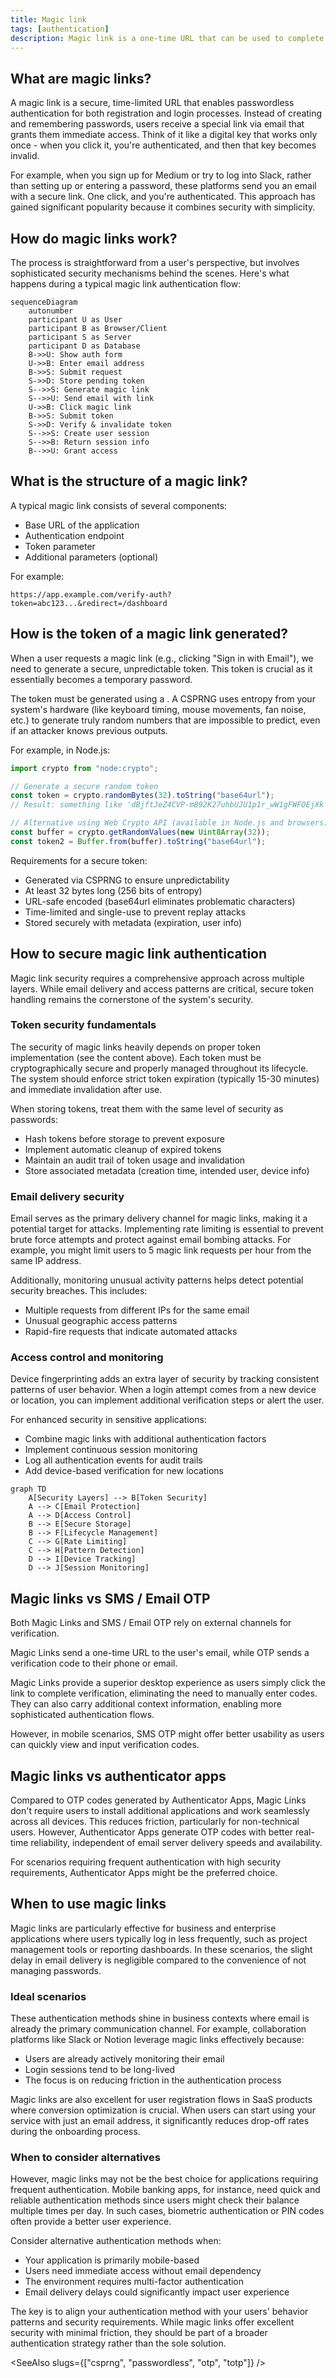 ```yaml
---
title: Magic link
tags: [authentication]
description: Magic link is a one-time URL that can be used to complete authentication process.
---
```


## What are magic links?

A magic link is a secure, time-limited URL that enables passwordless authentication for both registration and login processes. Instead of creating and remembering passwords, users receive a special link via email that grants them immediate access. Think of it like a digital key that works only once - when you click it, you're authenticated, and then that key becomes invalid.

For example, when you sign up for Medium or try to log into Slack, rather than setting up or entering a password, these platforms send you an email with a secure link. One click, and you're authenticated. This approach has gained significant popularity because it combines security with simplicity.

## How do magic links work?

The process is straightforward from a user's perspective, but involves sophisticated security mechanisms behind the scenes. Here's what happens during a typical magic link authentication flow:

```mermaid
sequenceDiagram
    autonumber
    participant U as User
    participant B as Browser/Client
    participant S as Server
    participant D as Database
    B->>U: Show auth form
    U->>B: Enter email address
    B->>S: Submit request
    S->>D: Store pending token
    S-->>S: Generate magic link
    S-->>U: Send email with link
    U->>B: Click magic link
    B->>S: Submit token
    S->>D: Verify & invalidate token
    S-->>S: Create user session
    S-->>B: Return session info
    B-->>U: Grant access
```

## What is the structure of a magic link?

A typical magic link consists of several components:

- Base URL of the application
- Authentication endpoint
- Token parameter
- Additional parameters (optional)

For example:

```
https://app.example.com/verify-auth?token=abc123...&redirect=/dashboard
```

## How is the token of a magic link generated?

When a user requests a magic link (e.g., clicking "Sign in with Email"), we need to generate a secure, unpredictable token. This token is crucial as it essentially becomes a temporary password.

The token must be generated using a <Ref slug='csprng' />. A CSPRNG uses entropy from your system's hardware (like keyboard timing, mouse movements, fan noise, etc.) to generate truly random numbers that are impossible to predict, even if an attacker knows previous outputs.

For example, in Node.js:

```javascript
import crypto from "node:crypto";

// Generate a secure random token
const token = crypto.randomBytes(32).toString("base64url");
// Result: something like 'dBjftJeZ4CVP-mB92K27uhbUJU1p1r_wW1gFWFOEjXk'

// Alternative using Web Crypto API (available in Node.js and browsers)
const buffer = crypto.getRandomValues(new Uint8Array(32));
const token2 = Buffer.from(buffer).toString("base64url");
```

Requirements for a secure token:

- Generated via CSPRNG to ensure unpredictability
- At least 32 bytes long (256 bits of entropy)
- URL-safe encoded (base64url eliminates problematic characters)
- Time-limited and single-use to prevent replay attacks
- Stored securely with metadata (expiration, user info)

## How to secure magic link authentication

Magic link security requires a comprehensive approach across multiple layers. While email delivery and access patterns are critical, secure token handling remains the cornerstone of the system's security.

### Token security fundamentals

The security of magic links heavily depends on proper token implementation (see the content above). Each token must be cryptographically secure and properly managed throughout its lifecycle. The system should enforce strict token expiration (typically 15-30 minutes) and immediate invalidation after use.

When storing tokens, treat them with the same level of security as passwords:

- Hash tokens before storage to prevent exposure
- Implement automatic cleanup of expired tokens
- Maintain an audit trail of token usage and invalidation
- Store associated metadata (creation time, intended user, device info)

### Email delivery security

Email serves as the primary delivery channel for magic links, making it a potential target for attacks. Implementing rate limiting is essential to prevent brute force attempts and protect against email bombing attacks. For example, you might limit users to 5 magic link requests per hour from the same IP address.

Additionally, monitoring unusual activity patterns helps detect potential security breaches. This includes:

- Multiple requests from different IPs for the same email
- Unusual geographic access patterns
- Rapid-fire requests that indicate automated attacks

### Access control and monitoring

Device fingerprinting adds an extra layer of security by tracking consistent patterns of user behavior. When a login attempt comes from a new device or location, you can implement additional verification steps or alert the user.

For enhanced security in sensitive applications:

- Combine magic links with additional authentication factors
- Implement continuous session monitoring
- Log all authentication events for audit trails
- Add device-based verification for new locations

```mermaid
graph TD
    A[Security Layers] --> B[Token Security]
    A --> C[Email Protection]
    A --> D[Access Control]
    B --> E[Secure Storage]
    B --> F[Lifecycle Management]
    C --> G[Rate Limiting]
    C --> H[Pattern Detection]
    D --> I[Device Tracking]
    D --> J[Session Monitoring]
```

## Magic links vs SMS / Email OTP

Both Magic Links and SMS / Email OTP rely on external channels for verification.

Magic Links send a one-time URL to the user's email, while OTP sends a verification code to their phone or email.

Magic Links provide a superior desktop experience as users simply click the link to complete verification, eliminating the need to manually enter codes. They can also carry additional context information, enabling more sophisticated authentication flows.

However, in mobile scenarios, SMS OTP might offer better usability as users can quickly view and input verification codes.

## Magic links vs authenticator apps

Compared to OTP codes generated by Authenticator Apps, Magic Links don't require users to install additional applications and work seamlessly across all devices. This reduces friction, particularly for non-technical users. However, Authenticator Apps generate OTP codes with better real-time reliability, independent of email server delivery speeds and availability.

For scenarios requiring frequent authentication with high security requirements, Authenticator Apps might be the preferred choice.

## When to use magic links

Magic links are particularly effective for business and enterprise applications where users typically log in less frequently, such as project management tools or reporting dashboards. In these scenarios, the slight delay in email delivery is negligible compared to the convenience of not managing passwords.

### Ideal scenarios

These authentication methods shine in business contexts where email is already the primary communication channel. For example, collaboration platforms like Slack or Notion leverage magic links effectively because:

- Users are already actively monitoring their email
- Login sessions tend to be long-lived
- The focus is on reducing friction in the authentication process

Magic links are also excellent for user registration flows in SaaS products where conversion optimization is crucial. When users can start using your service with just an email address, it significantly reduces drop-off rates during the onboarding process.

### When to consider alternatives

However, magic links may not be the best choice for applications requiring frequent authentication. Mobile banking apps, for instance, need quick and reliable authentication methods since users might check their balance multiple times per day. In such cases, biometric authentication or PIN codes often provide a better user experience.

Consider alternative authentication methods when:

- Your application is primarily mobile-based
- Users need immediate access without email dependency
- The environment requires multi-factor authentication
- Email delivery delays could significantly impact user experience

The key is to align your authentication method with your users' behavior patterns and security requirements. While magic links offer excellent security with minimal friction, they should be part of a broader authentication strategy rather than the sole solution.

<SeeAlso slugs={["csprng", "passwordless", "otp", "totp"]} />
